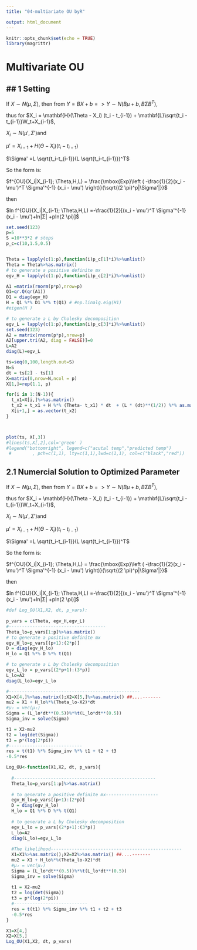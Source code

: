 ---
title: "04-multiariate OU byR"

output: html_document
---

```{r setup, include=FALSE}
knitr::opts_chunk$set(echo = TRUE)
library(magrittr)
```

# Multivariate OU

## 1 Setting
---

If $X \sim N(μ,Σ)$, then from $Y=BX+b => Y \sim N(Bμ+b,BΣB^T)$, 

thus for $X_i  = \mathbf{H}(\Theta - X_i) (t_i - t_{i-1}) + \mathbf{L}\sqrt{t_i - t_{i-1}}W_t+X_{i-1}$, 

$X_i \sim N(\mu',\Sigma')$and  

$\mu' =X_{i-1} +H(\Theta -X_i)(t_{i} -t_{i-1})$

$\Sigma' =L \sqrt{t_i-t_{i-1}}(L \sqrt{t_i-t_{i-1}})^T$

So the form is:

$f^{OU}(X_i|X_{i-1}; \Theta,H,L) = \frac{\mbox{Exp}\left (
-\frac{1}{2}(x_i - \mu')^T \Sigma'^{-1} (x_i - \mu') 
\right)}{\sqrt{(2 \pi)^p|\Sigma'|}}$

then

$ln f^{OU}(X_i|X_{i-1}; \Theta,H,L) =-\frac{1}{2}[(x_i - \mu')^T \Sigma'^{-1} (x_i - \mu')+ln|Σ| +pln(2 \pi)]$

```{r 1.1 }

set.seed(123)
p=5
S =10**3*2 # steps
p_c=c(10,1.5,0.5)


Theta = lapply(c(1:p),function(i)p_c[1]*i)%>%unlist()
Theta = Theta%>%as.matrix()
# to generate a positive definite mx
egv_H = lapply(c(1:p),function(i)p_c[2]*i)%>%unlist()

A1 =matrix(rnorm(p*p),nrow=p)
Q1=qr.Q(qr(A1))
D1 = diag(egv_H)
H = Q1 %*% D1 %*% t(Q1) # #np.linalg.eig(H1)
#eigen(H )

# to generate a L by Cholesky decomposition
egv_L = lapply(c(1:p),function(i)p_c[3]*i)%>%unlist()
set.seed(123)
A2 = matrix(rnorm(p*p),nrow=p)
A2[upper.tri(A2, diag = FALSE)]=0
L=A2
diag(L)=egv_L

```



```{r 1.2}
ts=seq(0,100,length.out=S)
N=S
dt = ts[2] - ts[1]
X=matrix(0,nrow=N,ncol = p)
X[1,]=rep(1.1, p)

for(i in 1:(N-1)){
  t_x1=X[i,]%>%as.matrix()
  t_x2 = t_x1 + H %*% (Theta- t_x1) * dt  + (L * (dt)**(1/2)) %*% as.matrix(rnorm(p))
  X[i+1,] = as.vector(t_x2)
}



plot(ts, X[,3])
#lines(ts,X[,2],col='green' )
#legend("bottomright", legend=c("acutal temp","predicted temp")
 #        , pch=c(1,1), lty=c(1,1),lwd=c(1,1), col=c("black","red"))


```

## 2.1 Numercial Solution to Optimized Parameter


If $X \sim N(μ,Σ)$, then from $Y=BX+b => Y \sim N(Bμ+b,BΣB^T)$, 

thus for $X_i  = \mathbf{H}(\Theta - X_i) (t_i - t_{i-1}) + \mathbf{L}\sqrt{t_i - t_{i-1}}W_t+X_{i-1}$, 

$X_i \sim N(\mu',\Sigma')$and  

$\mu' =X_{i-1} +H(\Theta -X_i)(t_{i} -t_{i-1})$

$\Sigma' =L \sqrt{t_i-t_{i-1}}(L \sqrt{t_i-t_{i-1}})^T$

So the form is:

$f^{OU}(X_i|X_{i-1}; \Theta,H,L) = \frac{\mbox{Exp}\left (
-\frac{1}{2}(x_i - \mu')^T \Sigma'^{-1} (x_i - \mu') 
\right)}{\sqrt{(2 \pi)^p|\Sigma'|}}$

then

$ln f^{OU}(X_i|X_{i-1}; \Theta,H,L) =-\frac{1}{2}[(x_i - \mu')^T \Sigma'^{-1} (x_i - \mu')+ln|Σ| +pln(2 \pi)]$

```{r 2.1}
#def Log_OU(X1,X2, dt, p_vars):
	
p_vars = c(Theta, egv_H,egv_L)
#-------------------------------------
Theta_lo=p_vars[1:p]%>%as.matrix()
# to generate a positive definite mx
egv_H_lo=p_vars[(p+1):(2*p)]
D = diag(egv_H_lo)
H_lo = Q1 %*% D %*% t(Q1)

# to generate a L by Cholesky decomposition
egv_L_lo = p_vars[(2*p+1):(3*p)]
L_lo=A2
diag(L_lo)=egv_L_lo

#--------------------------------------------------  
X1=X[4,]%>%as.matrix();X2=X[5,]%>%as.matrix() ##....-------
mu2 = X1 + H_lo%*%(Theta_lo-X2)*dt
#μ₂ = vec(μ₂)
Sigma = (L_lo*dt**(0.5))%*%t(L_lo*dt**(0.5))
Sigma_inv = solve(Sigma)

t1 = X2-mu2
t2 = log(det(Sigma))
t3 = p*(log(2*pi))
#----------------------------
res = t(t1) %*% Sigma_inv %*% t1 + t2 + t3
-0.5*res

```
```{r}

Log_OU<-function(X1,X2, dt, p_vars){
	
  #------------------------------------------------------
  Theta_lo=p_vars[1:p]%>%as.matrix()
  
  # to generate a positive definite mx--------------------
  egv_H_lo=p_vars[(p+1):(2*p)]
  D = diag(egv_H_lo)
  H_lo = Q1 %*% D %*% t(Q1)
  
  # to generate a L by Cholesky decomposition
  egv_L_lo = p_vars[(2*p+1):(3*p)]
  L_lo=A2
  diag(L_lo)=egv_L_lo
  
  #The likelihood--------------------------------------------------  
  X1=X1%>%as.matrix();X2=X2%>%as.matrix() ##....-------
  mu2 = X1 + H_lo%*%(Theta_lo-X2)*dt
  #μ₂ = vec(μ₂)
  Sigma = (L_lo*dt**(0.5))%*%t(L_lo*dt**(0.5))
  Sigma_inv = solve(Sigma)
  
  t1 = X2-mu2
  t2 = log(det(Sigma))
  t3 = p*(log(2*pi))
  #----------------------------
  res = t(t1) %*% Sigma_inv %*% t1 + t2 + t3
  -0.5*res
}

X1=X[4,]
X2=X[5,]
Log_OU(X1,X2, dt, p_vars)

```
